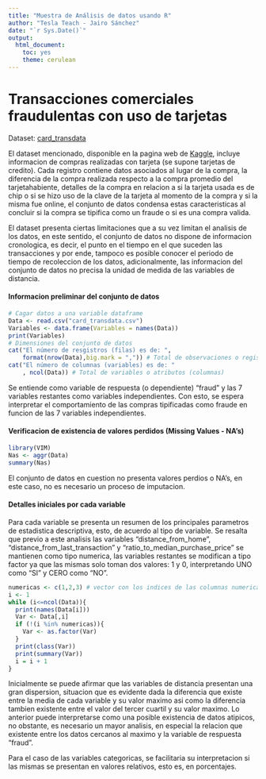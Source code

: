 ```yaml
---
title: "Muestra de Análisis de datos usando R"
author: "Tesla Teach - Jairo Sánchez"
date: "`r Sys.Date()`"
output:
  html_document: 
    toc: yes
    theme: cerulean
---
```


# Transacciones comerciales fraudulentas con uso de tarjetas

Dataset: [card_transdata](https://www.kaggle.com/datasets/elakiyasekar/card-transdata "Elakiya Sekar")

El dataset mencionado, disponible en la pagina web de [Kaggle](#0), incluye informacion de compras realizadas con tarjeta (se supone tarjetas de credito). Cada registro contiene datos asociados al lugar de la compra, la diferencia de la compra realizada respecto a la compra promedio del tarjetahabiente, detalles de la compra en relacion a si la tarjeta usada es de chip o si se hizo uso de la clave de la tarjeta al momento de la compra y si la misma fue online, el conjunto de datos condensa estas caracteristicas al concluir si la compra se tipifica como un fraude o si es una compra valida.

El dataset presenta ciertas limitaciones que a su vez limitan el analisis de los datos, en este sentido, el conjunto de datos no dispone de informacion cronologica, es decir, el punto en el tiempo en el que suceden las transacciones y por ende, tampoco es posible conocer el periodo de tiempo de recoleccion de los datos, adicionalmente, las informacion del conjunto de datos no precisa la unidad de medida de las variables de distancia.

#### Informacion preliminar del conjunto de datos

```r
# Cagar datos a una variable dataframe
Data <- read.csv("card_transdata.csv")
Variables <- data.frame(Variables = names(Data))
print(Variables)
# Dimensiones del conjunto de datos
cat("El número de resgistros (filas) es de: ", 
    format(nrow(Data),big.mark = ",")) # Total de observaciones o registros (filas)
cat("El número de columnas (variables) es de: "
    , ncol(Data)) # Total de variables o atributos (columnas)
```

Se entiende como variable de respuesta (o dependiente) "fraud" y las 7 variables restantes como variables independientes. Con esto, se espera interpretar el comportamiento de las compras tipificadas como fraude en funcion de las 7 variables independientes.

#### Verificacion de existencia de valores perdidos (Missing Values - NA's)

```r
library(VIM)
Nas <- aggr(Data)
summary(Nas)
```

El conjunto de datos en cuestion no presenta valores perdios o NA's, en este caso, no es necesario un proceso de imputacion.

#### Detalles iniciales por cada variable

Para cada variable se presenta un resumen de los principales parametros de estadistica descriptiva, esto, de acuerdo al tipo de variable. Se resalta que previo a este analisis las variables "distance_from_home", "distance_from_last_transaction" y "ratio_to_median_purchase_price" se mantienen como tipo numerica, las variables restantes se modifican a tipo factor ya que las mismas solo toman dos valores: 1 y 0, interpretando UNO como "SI" y CERO como "NO".

```r
numericas <- c(1,2,3) # vector con los indices de las columnas numericas del dataset
i <- 1
while (i<=ncol(Data)){
  print(names(Data[i]))
  Var <- Data[,i]
  if (!(i %in% numericas)){
    Var <- as.factor(Var)
  }
  print(class(Var))
  print(summary(Var))
  i = i + 1
}
```

Inicialmente se puede afirmar que las variables de distancia presentan una gran dispersion, situacion que es evidente dada la diferencia que existe entre la media de cada variable y su valor maximo asi como la diferencia tambien existente entre el valor del tercer cuartil y su valor maximo. Lo anterior puede interpretarse como una posible existencia de datos atipicos, no obstante, es necesario un mayor analisis, en especial la relacion que existente entre los datos cercanos al maximo y la variable de respuesta "fraud".

Para el caso de las variables categoricas, se facilitaria su interpretacion si las mismas se presentan en valores relativos, esto es, en porcentajes.
